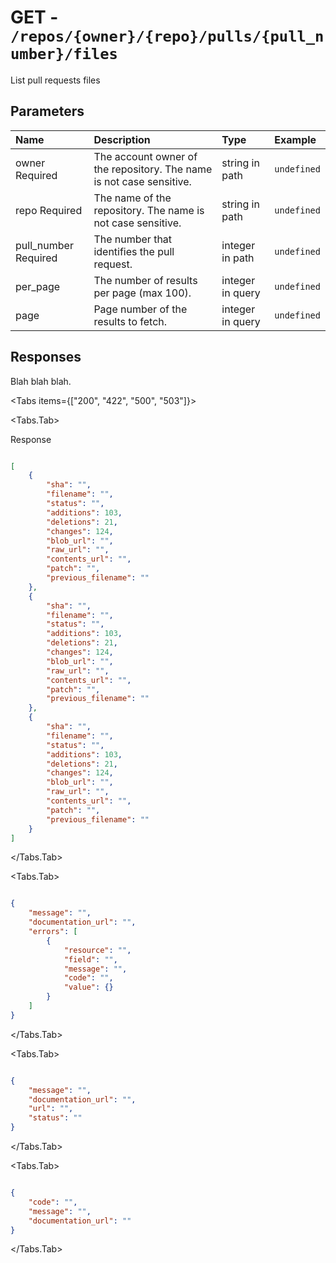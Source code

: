 
# GET - `/repos/{owner}/{repo}/pulls/{pull_number}/files`

List pull requests files

## Parameters

| Name | Description | Type | Example |
| :---- | :---- | :---- | :---- |
| owner <span class="bg-blue-100 text-blue-800 text-xs font-medium me-2 px-2.5 py-0.5 rounded dark:bg-blue-900 dark:text-blue-300">Required</span> | The account owner of the repository. The name is not case sensitive. | string in path | `undefined` |
| repo <span class="bg-blue-100 text-blue-800 text-xs font-medium me-2 px-2.5 py-0.5 rounded dark:bg-blue-900 dark:text-blue-300">Required</span> | The name of the repository. The name is not case sensitive. | string in path | `undefined` |
| pull_number <span class="bg-blue-100 text-blue-800 text-xs font-medium me-2 px-2.5 py-0.5 rounded dark:bg-blue-900 dark:text-blue-300">Required</span> | The number that identifies the pull request. | integer in path | `undefined` |
| per_page  | The number of results per page (max 100). | integer in query | `undefined` |
| page  | Page number of the results to fetch. | integer in query | `undefined` |

## Responses

Blah blah blah.

<Tabs items={["200", "422", "500", "503"]}>

<Tabs.Tab>

Response

```json

[
    {
        "sha": "",
        "filename": "",
        "status": "",
        "additions": 103,
        "deletions": 21,
        "changes": 124,
        "blob_url": "",
        "raw_url": "",
        "contents_url": "",
        "patch": "",
        "previous_filename": ""
    },
    {
        "sha": "",
        "filename": "",
        "status": "",
        "additions": 103,
        "deletions": 21,
        "changes": 124,
        "blob_url": "",
        "raw_url": "",
        "contents_url": "",
        "patch": "",
        "previous_filename": ""
    },
    {
        "sha": "",
        "filename": "",
        "status": "",
        "additions": 103,
        "deletions": 21,
        "changes": 124,
        "blob_url": "",
        "raw_url": "",
        "contents_url": "",
        "patch": "",
        "previous_filename": ""
    }
]

```

</Tabs.Tab>

<Tabs.Tab>



```json

{
    "message": "",
    "documentation_url": "",
    "errors": [
        {
            "resource": "",
            "field": "",
            "message": "",
            "code": "",
            "value": {}
        }
    ]
}

```

</Tabs.Tab>

<Tabs.Tab>



```json

{
    "message": "",
    "documentation_url": "",
    "url": "",
    "status": ""
}

```

</Tabs.Tab>

<Tabs.Tab>



```json

{
    "code": "",
    "message": "",
    "documentation_url": ""
}

```

</Tabs.Tab>

</Tabs>
